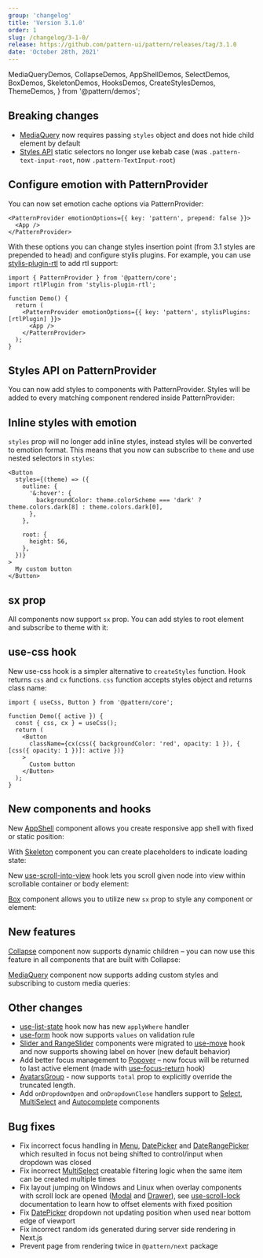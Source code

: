 ```yaml
---
group: 'changelog'
title: 'Version 3.1.0'
order: 1
slug: /changelog/3-1-0/
release: https://github.com/pattern-ui/pattern/releases/tag/3.1.0
date: 'October 28th, 2021'
---
```


  MediaQueryDemos,
  CollapseDemos,
  AppShellDemos,
  SelectDemos,
  BoxDemos,
  SkeletonDemos,
  HooksDemos,
  CreateStylesDemos,
  ThemeDemos,
} from '@pattern/demos';

## Breaking changes

- [MediaQuery](https://pattern-ui.design/core/media-query/) now requires passing `styles` object and does not hide child element by default
- [Styles API](https://pattern-ui.design/theming/styles-api/) static selectors no longer use kebab case (was `.pattern-text-input-root`, now `.pattern-TextInput-root`)

## Configure emotion with PatternProvider

You can now set emotion cache options via PatternProvider:

```tsx
<PatternProvider emotionOptions={{ key: 'pattern', prepend: false }}>
  <App />
</PatternProvider>
```

With these options you can change styles insertion point (from 3.1 styles are prepended to head)
and configure stylis plugins. For example, you can use [stylis-plugin-rtl](https://github.com/styled-components/stylis-plugin-rtl) to add rtl support:

```tsx
import { PatternProvider } from '@pattern/core';
import rtlPlugin from 'stylis-plugin-rtl';

function Demo() {
  return (
    <PatternProvider emotionOptions={{ key: 'pattern', stylisPlugins: [rtlPlugin] }}>
      <App />
    </PatternProvider>
  );
}
```

## Styles API on PatternProvider

You can now add styles to components with PatternProvider.
Styles will be added to every matching component rendered inside PatternProvider:

<Demo data={ThemeDemos.providerStyles} />

## Inline styles with emotion

`styles` prop will no longer add inline styles, instead styles will be converted to emotion format.
This means that you now can subscribe to `theme` and use nested selectors in `styles`:

```tsx
<Button
  styles={(theme) => ({
    outline: {
      '&:hover': {
        backgroundColor: theme.colorScheme === 'dark' ? theme.colors.dark[8] : theme.colors.dark[0],
      },
    },

    root: {
      height: 56,
    },
  })}
>
  My custom button
</Button>
```

## sx prop

All components now support `sx` prop. You can add styles to root element and subscribe to theme with it:

<Demo data={CreateStylesDemos.createStylesSx} />

## use-css hook

New use-css hook is a simpler alternative to `createStyles` function.
Hook returns `css` and `cx` functions. `css` function accepts styles object and returns class name:

```tsx
import { useCss, Button } from '@pattern/core';

function Demo({ active }) {
  const { css, cx } = useCss();
  return (
    <Button
      className={cx(css({ backgroundColor: 'red', opacity: 1 }), { [css({ opacity: 1 })]: active })}
    >
      Custom button
    </Button>
  );
}
```

## New components and hooks

New [AppShell](https://pattern-ui.design/core/app-shell/) component allows you create responsive app shell with fixed or static position:

<Demo data={AppShellDemos.usage} />

With [Skeleton](https://pattern-ui.design/core/skeleton/) component you can create placeholders to indicate loading state:

<ControlDemo data={SkeletonDemos.control} />

New [use-scroll-into-view](https://pattern-ui.design/hooks/use-scroll-into-view/) hook lets you scroll given node into view within scrollable container or body element:

<Demo data={HooksDemos.useScrollIntoViewParent} />

[Box](https://pattern-ui.design/core/box/) component allows you to utilize new `sx` prop to style any component or element:

<Demo data={BoxDemos.usage} />

## New features

[Collapse](https://pattern-ui.design/core/collapse/) component now supports dynamic children – you can now use this feature in all components that are built with Collapse:

<Demo data={CollapseDemos.nested} />

[MediaQuery](https://pattern-ui.design/core/media-query/) component now supports adding custom styles and subscribing to custom media queries:

<Demo data={MediaQueryDemos.query} />

## Other changes

- [use-list-state](https://pattern-ui.design/hooks/use-list-state/) hook now has new `applyWhere` handler
- [use-form](https://pattern-ui.design/hooks/use-form/) hook now supports `values` on validation rule
- [Slider and RangeSlider](https://pattern-ui.design/core/slider/) components were migrated to [use-move](https://pattern-ui.design/hooks/use-move/) hook and now supports showing label on hover (new default behavior)
- Add better focus management to [Popover](https://pattern-ui.design/core/popover/) – now focus will be returned to last active element (made with [use-focus-return](https://pattern-ui.design/hooks/use-focus-return/) hook)
- [AvatarsGroup](https://pattern-ui.design/core/avatar/#avatars-group) - now supports `total` prop to explicitly override the truncated length.
- Add `onDropdownOpen` and `onDropdownClose` handlers support to [Select](https://pattern-ui.design/core/select/), [MultiSelect](https://pattern-ui.design/core/multi-select/) and [Autocomplete](https://pattern-ui.design/core/autocomplete/) components

## Bug fixes

- Fix incorrect focus handling in [Menu](https://pattern-ui.design/core/menu/), [DatePicker](https://pattern-ui.design/dates/date-picker/) and [DateRangePicker](https://pattern-ui.design/dates/date-picker/) which resulted in focus not being shifted to control/input when dropdown was closed
- Fix incorrect [MultiSelect](https://pattern-ui.design/core/multi-select/) creatable filtering logic when the same item can be created multiple times
- Fix layout jumping on Windows and Linux when overlay components with scroll lock are opened ([Modal](https://pattern-ui.design/core/modal/) and [Drawer](https://pattern-ui.design/core/drawer)), see [use-scroll-lock](https://pattern-ui.design/hooks/use-scroll-lock/) documentation to learn how to offset elements with fixed position
- Fix [DatePicker](https://pattern-ui.design/dates/date-picker/) dropdown not updating position when used near bottom edge of viewport
- Fix incorrect random ids generated during server side rendering in Next.js
- Prevent page from rendering twice in `@pattern/next` package
